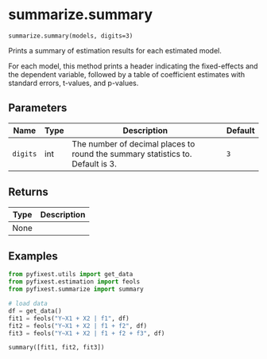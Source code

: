 # summarize.summary { #pyfixest.summarize.summary }

`summarize.summary(models, digits=3)`

Prints a summary of estimation results for each estimated model.

For each model, this method prints a header indicating the fixed-effects and the
dependent variable, followed by a table of coefficient estimates with standard
errors, t-values, and p-values.

## Parameters

| Name     | Type   | Description                                                                    | Default   |
|----------|--------|--------------------------------------------------------------------------------|-----------|
| `digits` | int    | The number of decimal places to round the summary statistics to. Default is 3. | `3`       |

## Returns

| Type   | Description   |
|--------|---------------|
| None   |               |

## Examples

```python
from pyfixest.utils import get_data
from pyfixest.estimation import feols
from pyfixest.summarize import summary

# load data
df = get_data()
fit1 = feols("Y~X1 + X2 | f1", df)
fit2 = feols("Y~X1 + X2 | f1 + f2", df)
fit3 = feols("Y~X1 + X2 | f1 + f2 + f3", df)

summary([fit1, fit2, fit3])
```